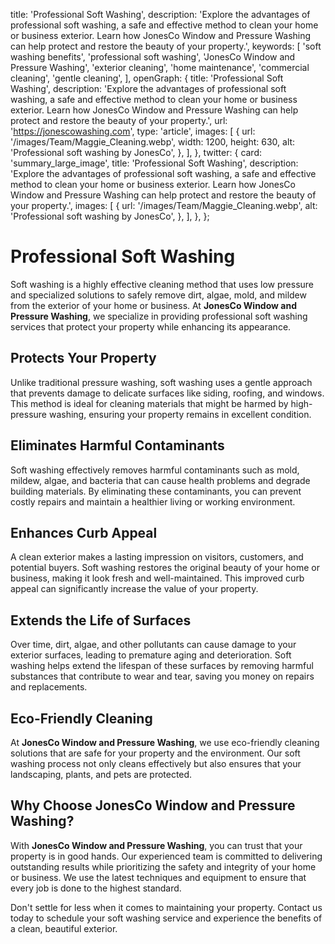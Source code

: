 
  title: 'Professional Soft Washing',
  description: 'Explore the advantages of professional soft washing, a safe and effective method to clean your home or business exterior. Learn how JonesCo Window and Pressure Washing can help protect and restore the beauty of your property.',
  keywords: [
    'soft washing benefits',
    'professional soft washing',
    'JonesCo Window and Pressure Washing',
    'exterior cleaning',
    'home maintenance',
    'commercial cleaning',
    'gentle cleaning',
  ],
  openGraph: {
    title: 'Professional Soft Washing',
    description: 'Explore the advantages of professional soft washing, a safe and effective method to clean your home or business exterior. Learn how JonesCo Window and Pressure Washing can help protect and restore the beauty of your property.',
    url: 'https://jonescowashing.com',
    type: 'article',
    images: [
      {
        url: '/images/Team/Maggie_Cleaning.webp',
        width: 1200,
        height: 630,
        alt: 'Professional soft washing by JonesCo',
      },
    ],
  },
  twitter: {
    card: 'summary_large_image',
    title: 'Professional Soft Washing',
    description: 'Explore the advantages of professional soft washing, a safe and effective method to clean your home or business exterior. Learn how JonesCo Window and Pressure Washing can help protect and restore the beauty of your property.',
    images: [
      {
        url: '/images/Team/Maggie_Cleaning.webp',
        alt: 'Professional soft washing by JonesCo',
      },
    ],
  },
};

# Professional Soft Washing

Soft washing is a highly effective cleaning method that uses low pressure and specialized solutions to safely remove dirt, algae, mold, and mildew from the exterior of your home or business. At **JonesCo Window and Pressure Washing**, we specialize in providing professional soft washing services that protect your property while enhancing its appearance.

## Protects Your Property

Unlike traditional pressure washing, soft washing uses a gentle approach that prevents damage to delicate surfaces like siding, roofing, and windows. This method is ideal for cleaning materials that might be harmed by high-pressure washing, ensuring your property remains in excellent condition.

## Eliminates Harmful Contaminants

Soft washing effectively removes harmful contaminants such as mold, mildew, algae, and bacteria that can cause health problems and degrade building materials. By eliminating these contaminants, you can prevent costly repairs and maintain a healthier living or working environment.

## Enhances Curb Appeal

A clean exterior makes a lasting impression on visitors, customers, and potential buyers. Soft washing restores the original beauty of your home or business, making it look fresh and well-maintained. This improved curb appeal can significantly increase the value of your property.

## Extends the Life of Surfaces

Over time, dirt, algae, and other pollutants can cause damage to your exterior surfaces, leading to premature aging and deterioration. Soft washing helps extend the lifespan of these surfaces by removing harmful substances that contribute to wear and tear, saving you money on repairs and replacements.

## Eco-Friendly Cleaning

At **JonesCo Window and Pressure Washing**, we use eco-friendly cleaning solutions that are safe for your property and the environment. Our soft washing process not only cleans effectively but also ensures that your landscaping, plants, and pets are protected.

## Why Choose JonesCo Window and Pressure Washing?

With **JonesCo Window and Pressure Washing**, you can trust that your property is in good hands. Our experienced team is committed to delivering outstanding results while prioritizing the safety and integrity of your home or business. We use the latest techniques and equipment to ensure that every job is done to the highest standard.

Don't settle for less when it comes to maintaining your property. Contact us today to schedule your soft washing service and experience the benefits of a clean, beautiful exterior.
